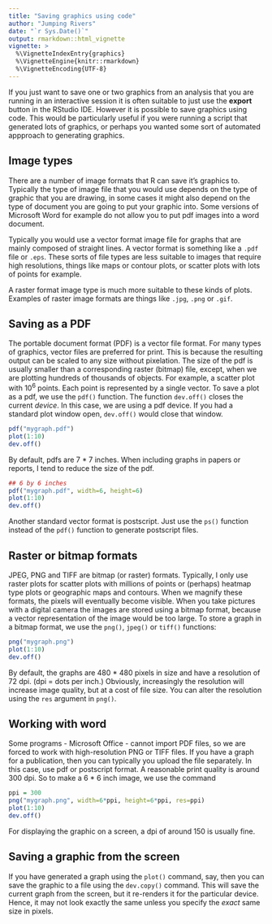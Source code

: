 ```yaml
---
title: "Saving graphics using code"
author: "Jumping Rivers"
date: "`r Sys.Date()`"
output: rmarkdown::html_vignette
vignette: >
  %\VignetteIndexEntry{graphics}
  %\VignetteEngine{knitr::rmarkdown}
  %\VignetteEncoding{UTF-8}
---
```

  
If you just want to save one or two graphics from an analysis that you are running in an interactive session it is often suitable to just use the **export** button in the RStudio IDE. However it is possible to save graphics using code. This would be particularly useful if you were running a script that generated lots of graphics, or perhaps you wanted some sort of automated appproach to generating graphics.
  
## Image types
  
There are a number of image formats that R can save it's graphics to. Typically the type of image file that you would use depends on the type of graphic that you are drawing, in some cases it might also depend on the type of document you are going to put your graphic into. Some versions of Microsoft Word for example do not allow you to put pdf images into a word document. 
  
Typically you would use a vector format image file for graphs that are mainly composed of straight lines. A vector format is something like a `.pdf` file or `.eps`. These sorts of file types are less suitable to images that require high resolutions, things like maps or contour plots, or scatter plots with lots of points for example. 
  
A raster format image type is much more suitable to these kinds of plots. Examples of raster image formats are things like `.jpg`, `.png` or `.gif`.
  
## Saving as a PDF
  
The portable document format (PDF) is a vector file format. For many types of
graphics, vector files are preferred for print. This is because the resulting
output can be scaled to any size without pixelation. The size of the pdf is
usually smaller than a corresponding raster (bitmap) file, except, when we are plotting
hundreds of thousands of objects. For example, a scatter plot with $10^6$
points. Each point is represented by a single vector. To save a plot as a pdf,
we use the `pdf()` function. The function `dev.off()` closes the
current *device*. In this case, we are using a pdf device. If you had a
standard plot window open, `dev.off()` would close that window.

```r
pdf("mygraph.pdf")
plot(1:10)
dev.off()
```

By default, pdfs are 7 * 7 inches. When including graphs in
papers or reports, I tend to reduce the size of the pdf.

```r
## 6 by 6 inches
pdf("mygraph.pdf", width=6, height=6)
plot(1:10)
dev.off()
```

Another
standard vector format is postscript. Just use the `ps()` function instead of
the `pdf()` function to generate postscript files.

## Raster or bitmap formats

JPEG, PNG and TIFF are bitmap (or raster) formats. Typically, I only
use raster plots for scatter plots with millions of points or (perhaps)
heatmap type plots or geographic maps and contours. When we magnify these formats, the pixels will eventually
become visible. When you take pictures with a digital camera the images are
stored using a bitmap format, because a vector representation of the image would
be too large. To store a graph in a bitmap format, we use the `png()`,
`jpeg()` or `tiff()` functions:

```r
png("mygraph.png")
plot(1:10)
dev.off()
```

By default, the graphs are  480 * 480 pixels in size and have a
resolution of 72 dpi. (dpi = dots per inch.) Obviously, increasingly
the resolution will increase image quality, but at a cost of file size. You can
alter the resolution using the `res` argument in `png()`.

## Working with word

Some programs - Microsoft Office - cannot import PDF files, so we are forced to
work with high-resolution PNG or TIFF files. If you have a graph for
a publication, then you can typically you upload the file separately. In this
case, use pdf or postscript format. A reasonable print quality is around 300
dpi. So to make a 6 * 6 inch image, we use the command

```r
ppi = 300
png("mygraph.png", width=6*ppi, height=6*ppi, res=ppi)
plot(1:10)
dev.off()
```

For displaying the graphic on a screen, a dpi of around 150 is
usually fine.

## Saving a graphic from the screen

If you have generated a graph using the `plot()` command, say, then you can
save the graphic to a file using the `dev.copy()` command. This will save the
current graph from the screen, but it re-renders it for the particular device.
Hence, it may not look exactly the same unless you specify the *exact*
same size in pixels.
